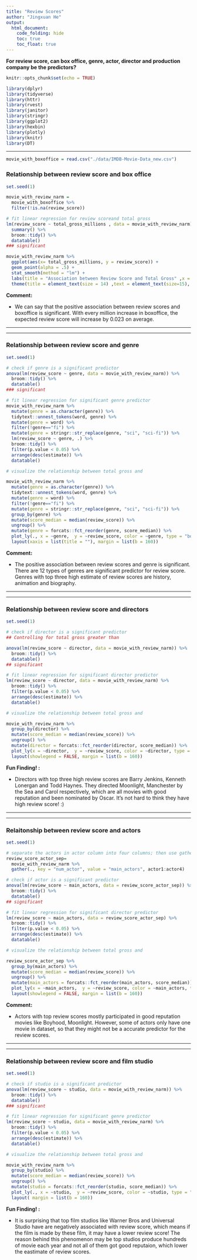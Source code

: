 ```yaml
---
title: "Review Scores"
author: "Jingxuan He"
output: 
  html_document:
    code_folding: hide
    toc: true
    toc_float: true
---
```


**For review score, can box office, genre, actor, director and production company be the predictors?**

```r
knitr::opts_chunk$set(echo = TRUE)
```

```r
library(dplyr)
library(tidyverse)
library(httr)
library(rvest)
library(janitor)
library(stringr)
library(ggplot2)
library(hexbin)
library(plotly)
library(knitr)
library(DT)
```



***
```r
movie_with_boxoffice = read.csv("./data/IMDB-Movie-Data_new.csv")
```
  
### Relationship between review score and box office
```r
set.seed(1)

movie_with_review_narm = 
  movie_with_boxoffice %>% 
  filter(!is.na(review_score)) 

# fit linear regression for review scoreand total gross
lm(review_score ~ total_gross_millions , data = movie_with_review_narm) %>% 
  summary() %>%
  broom::tidy() %>%
  datatable()
### significant

movie_with_review_narm %>% 
  ggplot(aes(x= total_gross_millions, y = review_score)) +
  geom_point(alpha = .5) +
  stat_smooth(method = "lm") +
  labs(title = "Association between Review Score and Total Gross" ,x = "Total Gross(Million)", y = "Review Score") + 
  theme(title = element_text(size = 14) ,text = element_text(size=15), axis.text.x = element_text(size = 15), legend.text = element_text(size = 15), legend.title = element_text(size = 15)) 
```

**Comment:**

* We can say that the positive association between review scores and boxoffice is significant. With every million increase in boxoffice, the expected review score will increase by 0.023 on average.


***
***


### Relationship between review score and genre
```r
set.seed(1)

# check if genre is a significant predictor
anova(lm(review_score ~ genre, data = movie_with_review_narm)) %>%
  broom::tidy() %>%
  datatable()
### significant

# fit linear regression for significant genre predictor
movie_with_review_narm %>%
  mutate(genre = as.character(genre)) %>% 
  tidytext::unnest_tokens(word, genre) %>% 
  mutate(genre = word) %>% 
  filter(!genre=="fi") %>% 
  mutate(genre = stringr::str_replace(genre, "sci", "sci-fi")) %>%
  lm(review_score ~ genre, .) %>% 
  broom::tidy() %>%
  filter(p.value < 0.05) %>%
  arrange(desc(estimate)) %>%
  datatable()

# visualize the relationship between total gross and 

movie_with_review_narm %>%
  mutate(genre = as.character(genre)) %>% 
  tidytext::unnest_tokens(word, genre) %>% 
  mutate(genre = word) %>% 
  filter(!genre=="fi") %>% 
  mutate(genre = stringr::str_replace(genre, "sci", "sci-fi")) %>%
  group_by(genre) %>%
  mutate(score_median = median(review_score)) %>%
  ungroup() %>%
  mutate(genre = forcats::fct_reorder(genre, score_median)) %>%
  plot_ly(., x = ~genre,  y = ~review_score, color = ~genre, type = "box") %>% 
  layout(xaxis = list(title = ""), margin = list(b = 160))
```

**Comment:**

*  The positive association between review scores and genre is significant. There are 12 types of genres are significant predictor for review score. Genres with top three high estimate of review scores are history, animation and biography.


***
***

### Relationship between review score and directors
```r
set.seed(1)

# check if director is a significant predictor
## Controlling for total gross greater than 

anova(lm(review_score ~ director, data = movie_with_review_narm)) %>%
  broom::tidy() %>%
  datatable()
## significant

# fit linear regression for significant director predictor
lm(review_score ~ director, data = movie_with_review_narm) %>% 
  broom::tidy() %>%
  filter(p.value < 0.05) %>%
  arrange(desc(estimate)) %>%
  datatable()

# visualize the relationship between total gross and 

movie_with_review_narm %>% 
  group_by(director) %>%
  mutate(score_median = median(review_score)) %>%
  ungroup() %>%
  mutate(director = forcats::fct_reorder(director, score_median)) %>%
  plot_ly(x = ~director,  y = ~review_score, color = ~director, type = "box") %>% 
  layout(showlegend = FALSE, margin = list(b = 160))
```

**Fun Finding! :**

*  Directors with top three high review scores are Barry Jenkins, Kenneth Lonergan and Todd Haynes. They directed Moonlight, Manchester by the Sea and Carol respectively, which are all movies with good reputation and been nominated by Oscar. It's not hard to think they have high review score! :)



***
***


### Relaitonship between review score and actors
```r
set.seed(1)

# separate the actors in actor column into four columns; then use gather function in order to do the anova test.
review_score_actor_sep= 
  movie_with_review_narm %>%
  gather(., key = "num_actor", value = "main_actors", actor1:actor4)

# check if actor is a significant predictor
anova(lm(review_score ~ main_actors, data = review_score_actor_sep)) %>%
  broom::tidy() %>%
  datatable()
## significant

# fit linear regression for significant director predictor
lm(review_score ~ main_actors, data = review_score_actor_sep) %>% 
  broom::tidy() %>%
  filter(p.value < 0.05) %>%
  arrange(desc(estimate)) %>%
  datatable()

# visualize the relationship between total gross and 

review_score_actor_sep %>% 
  group_by(main_actors) %>%
  mutate(score_median = median(review_score)) %>%
  ungroup() %>%
  mutate(main_actors = forcats::fct_reorder(main_actors, score_median)) %>%
  plot_ly(x = ~main_actors,  y = ~review_score, color = ~main_actors, type = "box") %>% 
  layout(showlegend = FALSE, margin = list(b = 160))
```

**Comment:**

* Actors with top review scores mostly participated in good reputation movies like Boyhood, Moonlight. However, some of actors only have one movie in dataset, so that they might not be a accurate predictor for the review scores.


***
***


### Relationship between review score and film studio
```r
set.seed(1)

# check if studio is a significant predictor
anova(lm(review_score ~ studio, data = movie_with_review_narm)) %>%
  broom::tidy() %>%
  datatable()
### significant

# fit linear regression for significant genre predictor
lm(review_score ~ studio, data = movie_with_review_narm) %>% 
  broom::tidy() %>%
  filter(p.value < 0.05) %>%
  arrange(desc(estimate)) %>%
  datatable()

# visualize the relationship between total gross and 

movie_with_review_narm %>% 
  group_by(studio) %>%
  mutate(score_median = median(review_score)) %>%
  ungroup() %>%
  mutate(studio = forcats::fct_reorder(studio, score_median)) %>%
  plot_ly(., x = ~studio,  y = ~review_score, color = ~studio, type = "box") %>%
  layout( margin = list(b = 160))
```

**Fun Finding! :**

*  It is surprising that top film studios like Warner Bros and Universal Studio have are negatively associated with review score, which means if the film is made by these film, it may have a lower review score! The reason behind this phenomenon may be top studios produce hundreds of movie each year and not all of them got good reputaion, which lower the eastimate of review scores.


